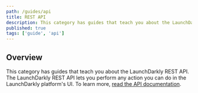 ```yaml
---
path: /guides/api
title: REST API
description: This category has guides that teach you about the LaunchDarkly REST API.
published: true
tags: ['guide', 'api']
---
```


## Overview

This category has guides that teach you about the LaunchDarkly REST API. The LaunchDarkly REST API lets you perform any action you can do in the LaunchDarkly platform's UI. To learn more, [read the API documentation](https://apidocs.launchdarkly.com).

<ChildPageList path="/guides/api" />